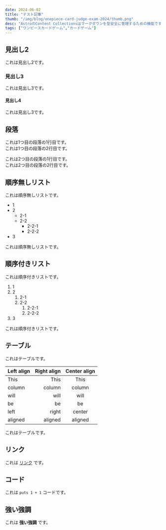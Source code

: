 ```yaml
---
date: 2024-06-02
title: "テスト記事"
thumb: "/img/blog/onepiece-card-judge-exam-2024/thumb.png"
desc: "AstroのContent Collectionsはマークダウンを型安全に管理するための機能です。Content Collectionsを用いたブログの構築手順をご紹介します。"
tags: ["ワンピースカードゲーム","カードゲーム"]
---
```

## 見出し2

これは見出し2です。

### 見出し3

これは見出し3です。

#### 見出し4

これは見出し3です。

## 段落

これは1つ目の段落の1行目です。  
これは1つ目の段落の2行目です。

これは2つ目の段落の1行目です。  
これは2つ目の段落の2行目です。

## 順序無しリスト

これは順序無しリストです。

- 1
- 2
    - 2-1
    - 2-2
        - 2-2-1
        - 2-2-2
- 3

これは順序無しリストです。

## 順序付きリスト

これは順序付きリストです。

1. 1
1. 2
    1. 2-1
    1. 2-2
        1. 2-2-1
        1. 2-2-2
1. 3

これは順序付きリストです。

## テーブル

これはテーブルです。

| Left align | Right align | Center align |
|:-----------|------------:|:------------:|
| This       |        This |     This     |
| column     |      column |    column    |
| will       |        will |     will     |
| be         |          be |      be      |
| left       |       right |    center    |
| aligned    |     aligned |   aligned    |

これはテーブルです。

## リンク

これは [リンク](http://example.com) です。

## コード

これは `puts 1 + 1` コードです。

## 強い強調

これは **強い強調** です。
